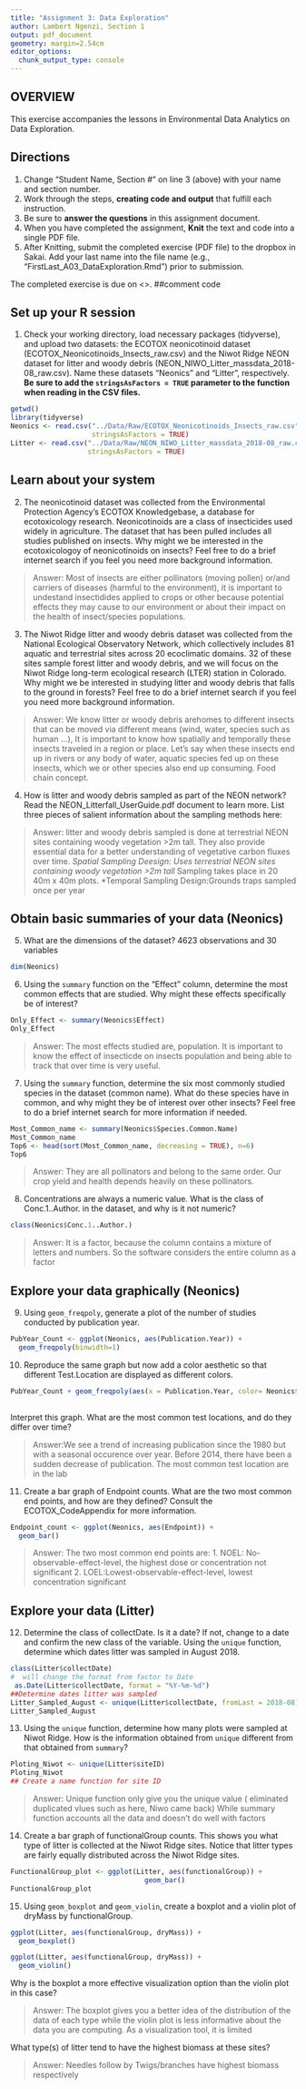 ```yaml
---
title: "Assignment 3: Data Exploration"
author: Lambert Ngenzi, Section 1
output: pdf_document
geometry: margin=2.54cm
editor_options: 
  chunk_output_type: console
---
```


## OVERVIEW

This exercise accompanies the lessons in Environmental Data Analytics on Data Exploration. 

## Directions
1. Change "Student Name, Section #" on line 3 (above) with your name and section number.
2. Work through the steps, **creating code and output** that fulfill each instruction.
3. Be sure to **answer the questions** in this assignment document.
4. When you have completed the assignment, **Knit** the text and code into a single PDF file.
5. After Knitting, submit the completed exercise (PDF file) to the dropbox in Sakai. Add your last name into the file name (e.g., "FirstLast_A03_DataExploration.Rmd") prior to submission.

The completed exercise is due on <>.
##comment code

## Set up your R session

1. Check your working directory, load necessary packages (tidyverse), and upload two datasets: the ECOTOX neonicotinoid dataset (ECOTOX_Neonicotinoids_Insects_raw.csv) and the Niwot Ridge NEON dataset for litter and woody debris (NEON_NIWO_Litter_massdata_2018-08_raw.csv). Name these datasets "Neonics" and "Litter", respectively. **Be sure to add the `stringsAsFactors = TRUE` parameter to the function when reading in the CSV files.**
```r
getwd()
library(tidyverse)
Neonics <- read.csv("../Data/Raw/ECOTOX_Neonicotinoids_Insects_raw.csv", 
                    stringsAsFactors = TRUE)
Litter <- read.csv("../Data/Raw/NEON_NIWO_Litter_massdata_2018-08_raw.csv", 
                   stringsAsFactors = TRUE)

```

## Learn about your system

2. The neonicotinoid dataset was collected from the Environmental Protection Agency's ECOTOX Knowledgebase, a database for ecotoxicology research. Neonicotinoids are a class of insecticides used widely in agriculture. The dataset that has been pulled includes all studies published on insects. Why might we be interested in the ecotoxicologoy of neonicotinoids on insects? Feel free to do a brief internet search if you feel you need more background information. 

> Answer: Most of insects are either pollinators (moving pollen) or/and carriers
of diseases (harmful to the environment), it is important to undestand 
insectidides applied to crops or other because potential effects they may
cause to our environment or about their impact on the health of
insect/species populations.

3. The Niwot Ridge litter and woody debris dataset was collected from the National Ecological Observatory Network, which collectively includes 81 aquatic and terrestrial sites across 20 ecoclimatic domains. 32 of these sites sample forest litter and woody debris, and we will focus on the Niwot Ridge long-term ecological research (LTER) station in Colorado. Why might we be interested in studying litter and woody debris that falls to the ground in forests? Feel free to do a brief internet search if you feel you need more background information. 

> Answer: We know litter or woody debris arehomes to different insects that can
be moved via different means (wind, water, species such as human ...), It is
important to know how spatially and temporally these insects traveled in 
a region or place. Let's say when these insects end up in rivers or any body
of water, aquatic species fed up on these insects, which we or other species
also end up consuming. Food chain concept.

4. How is litter and woody debris sampled as part of the NEON network? Read the NEON_Litterfall_UserGuide.pdf document to learn more. List three pieces of salient information about the sampling methods here: 

> Answer: litter and woody debris sampled is done at terrestrial NEON sites containing woody vegetation >2m tall. They also provide essential data for a better understanding of vegetative carbon fluxes over time. 
*Spatial Sampling Deesign: Uses terrestrial NEON sites containing woody vegetation >2m tall
*Sampling takes place in 20 40m x 40m plots.
*Temporal Sampling Design:Grounds traps sampled once per year




## Obtain basic summaries of your data (Neonics)

5. What are the dimensions of the dataset? 4623 observations and 30 variables

```r
dim(Neonics)
```

6. Using the `summary` function on the "Effect" column, determine the most common effects that are studied. Why might these effects specifically be of interest?
```r


Only_Effect <- summary(Neonics$Effect)
Only_Effect


```

> Answer: The most effects studied are, population. It is important to know the 
effect of insecticde on insects population and being able to track that over
time is very useful. 

7. Using the `summary` function, determine the six most commonly studied species in the dataset (common name). What do these species have in common, and why might they be of interest over other insects? Feel free to do a brief internet search for more information if needed.

```r
Most_Common_name <- summary(Neonics$Species.Common.Name)
Most_Common_name
Top6 <- head(sort(Most_Common_name, decreasing = TRUE), n=6)
Top6

```

> Answer: They are all pollinators and belong to the same order. Our crop yield 
and health depends heavily on these pollinators.

8. Concentrations are always a numeric value. What is the class of Conc.1..Author. in the dataset, and why is it not numeric?

```r
class(Neonics$Conc.1..Author.)
```

> Answer: It is a factor, because the column contains a mixture of letters and
numbers. So the software considers the entire column as a factor



## Explore your data graphically (Neonics)

9. Using `geom_freqpoly`, generate a plot of the number of studies conducted by publication year. 
```r
PubYear_Count <- ggplot(Neonics, aes(Publication.Year)) + 
  geom_freqpoly(binwidth=1)

```

10. Reproduce the same graph but now add a color aesthetic so that different Test.Location are displayed as different colors.
```r

PubYear_Count + geom_freqpoly(aes(x = Publication.Year, color= Neonics$Test.Location))
 

```

Interpret this graph. What are the most common test locations, and do they differ over time?

> Answer:We see a trend of increasing publication since the 1980 but with a 
seasonal occurence over year. Before 2014, there have been a sudden decrease 
of publication. The most common test location are in the lab 

11. Create a bar graph of Endpoint counts. What are the two most common end points, and how are they defined? Consult the ECOTOX_CodeAppendix for more information. 

```r
Endpoint_count <- ggplot(Neonics, aes(Endpoint)) + 
  geom_bar()
```

> Answer: The two most common end points are: 
1. NOEL: No-observable-effect-level, the highest dose or concentration not
significant 
2. LOEL:Lowest-observable-effect-level, lowest concentration significant 
>

## Explore your data (Litter)

12. Determine the class of collectDate. Is it a date? If not, change to a date and confirm the new class of the variable. Using the `unique` function, determine which dates litter was sampled in August 2018. 
```r
class(Litter$collectDate)
#  will change the format from factor to Date
 as.Date(Litter$collectDate, format = "%Y-%m-%d")
##Determine dates litter was sampled 
Litter_Sampled_August <- unique(Litter$collectDate, fromLast = 2018-08)
Litter_Sampled_August

```

13. Using the `unique` function, determine how many plots were sampled at Niwot Ridge. How is the information obtained from `unique` different from that obtained from `summary`?

```r
Ploting_Niwot <- unique(Litter$siteID)
Ploting_Niwot
## Create a name function for site ID 

```

> Answer: Unique function only give you the unique value (
eliminated duplicated vlues
such as here, Niwo came back) While summary function accounts all the data and 
doesn't do well with factors 

14. Create a bar graph of functionalGroup counts. This shows you what type of litter is collected at the Niwot Ridge sites. Notice that litter types are fairly equally distributed across the Niwot Ridge sites.
```r

FunctionalGroup_plot <- ggplot(Litter, aes(functionalGroup)) +
                                 geom_bar()
FunctionalGroup_plot
```

15. Using `geom_boxplot` and `geom_violin`, create a boxplot and a violin plot of dryMass by functionalGroup. 
```r
ggplot(Litter, aes(functionalGroup, dryMass)) + 
  geom_boxplot()

ggplot(Litter, aes(functionalGroup, dryMass)) + 
  geom_violin()


```

Why is the boxplot a more effective visualization option than the violin plot in this case?

> Answer: The boxplot gives you a better idea of the distribution of the data 
of each type while the violin plot is less informative about the data you are 
computing. As a visualization tool, it is limited

What type(s) of litter tend to have the highest biomass at these sites? 

> Answer: Needles follow by Twigs/branches have highest biomass 
respectively